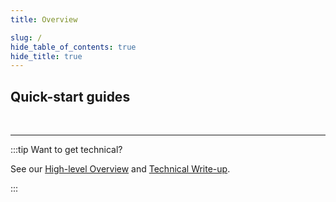 ```yaml
---
title: Overview

slug: /
hide_table_of_contents: true
hide_title: true
---
```



## Quick-start guides

<Web3AuthCards />

<br />

---

:::tip Want to get technical?

See our
[High-level Overview](https://medium.com/toruslabs/what-distributed-key-generation-is-866adc79620)
and [Technical Write-up](key-infrastructure/technical-architecture).

:::
